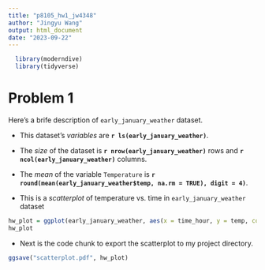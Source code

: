 ```yaml
---
title: "p8105_hw1_jw4348"
author: "Jingyu Wang"
output: html_document
date: "2023-09-22"
---
```


```r
  library(moderndive)
  library(tidyverse)
```

# Problem 1

Here's a brife description of `early_january_weather` dataset.

* This dataset's _variables_ are **`r ls(early_january_weather)`**.

* The _size_ of the dataset is **`r nrow(early_january_weather)`** rows and **`r ncol(early_january_weather)`** columns.

* The _mean_ of the variable `Temperature` is **`r round(mean(early_january_weather$temp, na.rm = TRUE), digit = 4)`**.

* This is a _scatterplot_ of temperature vs. time in `early_january_weather` dataset

```r
hw_plot = ggplot(early_january_weather, aes(x = time_hour, y = temp, color = humid)) + geom_point()
hw_plot
```

* Next is the code chunk to export the scatterplot to my project directory.

```r
ggsave("scatterplot.pdf", hw_plot)
```